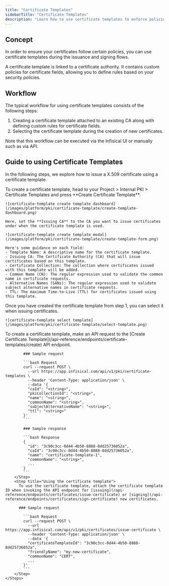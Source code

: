 ```yaml
---
title: "Certificate Templates"
sidebarTitle: "Certificate Templates"
description: "Learn how to use certificate templates to enforce policies."
---
```


## Concept

In order to ensure your certificates follow certain policies, you can use certificate templates during the issuance and signing flows.

A certificate template is linked to a certificate authority. It contains custom policies for certificate fields, allowing you to define rules based on your security policies.

## Workflow

The typical workflow for using certificate templates consists of the following steps:

1. Creating a certificate template attached to an existing CA along with defining custom rules for certificate fields.
2. Selecting the certificate template during the creation of new certificates.

<Note>
  Note that this workflow can be executed via the Infisical UI or manually such
  as via API.
</Note>

## Guide to using Certificate Templates

In the following steps, we explore how to issue a X.509 certificate using a certificate template.

<Tabs>
  <Tab title="Infisical UI">

<Steps>
  <Step title="Creating the certificate template">
    To create a certificate template, head to your Project > Internal PKI > Certificate Templates and press **Create Certificate Template**.

    ![certificate-template create template dashboard](/images/platform/pki/certificate-template/create-template-dashboard.png)

    Here, set the **Issuing CA** to the CA you want to issue certificates under when the certificate template is used.

    ![certificate-template create template modal](/images/platform/pki/certificate-template/create-template-form.png)

    Here's some guidance on each field:
    - Template Name: A descriptive name for the certificate template.
    - Issuing CA: The Certificate Authority (CA) that will issue certificates based on this template.
    - Certificate Collection: The collection where certificates issued with this template will be added.
    - Common Name (CN): The regular expression used to validate the common name in certificate requests.
    - Alternative Names (SANs): The regular expression used to validate subject alternative names in certificate requests.
    - TTL: The maximum Time-to-Live (TTL) for certificates issued using this template.

  </Step>
  <Step title="Using the certificate template">
    Once you have created the certificate template from step 1, you can select it when issuing certificates.
    
    ![certificate-template select template](/images/platform/pki/certificate-template/select-template.png)
  </Step>
</Steps>
  </Tab>
  <Tab title="API">
    <Steps>
        <Step title="Creating the certificate template">
            To create a certificate template, make an API request to the [Create Certificate Template](/api-reference/endpoints/certificate-templates/create) API endpoint.

            ### Sample request

            ```bash Request
            curl --request POST \
              --url https://app.infisical.com/api/v1/pki/certificate-templates \
              --header 'Content-Type: application/json' \
              --data '{
              "caId": "<string>",
              "pkiCollectionId": "<string>",
              "name": "<string>",
              "commonName": "<string>",
              "subjectAlternativeName": "<string>",
              "ttl": "<string>"
            }'
            ```

            ### Sample response

            ```bash Response
            {
              "id": "3c90c3cc-0d44-4b50-8888-8dd25736052a",
              "caId": "3c90c3cc-0d44-4b50-8888-8dd25736052a",
              "name": "certificate-template-1",
              "commonName": "<string>",
              ...
            }
            ```
        </Step>
        <Step title="Using the certificate template">
          To use the certificate template, attach the certificate template ID when invoking the API endpoint for [issuing](/api-reference/endpoints/certificates/issue-certificate) or [signing](/api-reference/endpoints/certificates/sign-certificate) new certificates.

          ### Sample request

            ```bash Request
            curl --request POST \
              --url https://app.infisical.com/api/v1/pki/certificates/issue-certificate \
              --header 'Content-Type: application/json' \
              --data '{
              "certificateTemplateId": "3c90c3cc-0d44-4b50-8888-8dd25736052a",
              "friendlyName": "my-new-certificate",
              "commonName": "CERT",
              ...
            }'
            ```
        </Step>
    </Steps>

  </Tab>
</Tabs>
